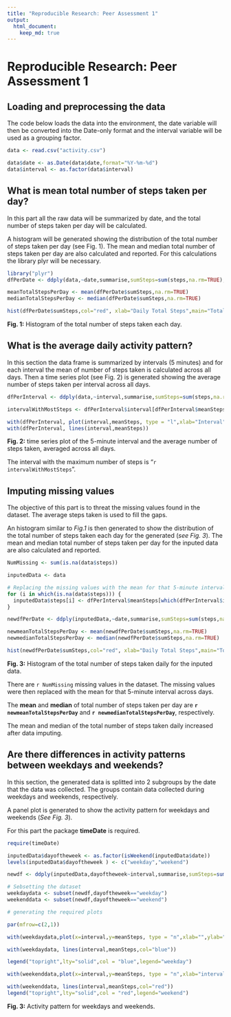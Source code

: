 ```yaml
---
title: "Reproducible Research: Peer Assessment 1"
output: 
  html_document:
    keep_md: true
---
```


# Reproducible Research: Peer Assessment 1


## Loading and preprocessing the data
The code below loads the data into the environment, the date variable will then be converted into the Date-only format and the interval variable will be used as a grouping factor.

```r
data <- read.csv("activity.csv")

data$date <- as.Date(data$date,format="%Y-%m-%d")
data$interval <- as.factor(data$interval)

```

## What is mean total number of steps taken per day?

In this part all the raw data will be summarized by date, and the total number of steps taken per day will be calculated.

A histogram will be generated showing the distribution of the total number of steps taken per day (see Fig. 1). The mean and median total number of steps taken per day are also calculated and reported. For this calculations the library plyr will be necessary.


```r

library("plyr")
dfPerDate <- ddply(data,~date,summarise,sumSteps=sum(steps,na.rm=TRUE),meanSteps=mean(steps,na.rm=TRUE),sdSteps=sd(steps,na.rm=TRUE))

meanTotalStepsPerDay <- mean(dfPerDate$sumSteps,na.rm=TRUE)
medianTotalStepsPerDay <- median(dfPerDate$sumSteps,na.rm=TRUE)

hist(dfPerDate$sumSteps,col="red", xlab="Daily Total Steps",main="Total number of steps taken each day",breaks=10)

```


**Fig. 1:** Histogram of the total number of steps taken each day.


## What is the average daily activity pattern?

In this section the data frame is summarized by intervals (5 minutes) and for each interval the mean of number of steps taken is calculated across all days. Then a time series plot (see Fig. 2) is generated showing the average number of steps taken per interval across all days. 

```r
dfPerInterval <- ddply(data,~interval,summarise,sumSteps=sum(steps,na.rm=TRUE),meanSteps=mean(steps,na.rm=TRUE),sdSteps=sd(steps,na.rm=TRUE))

intervalWithMostSteps <- dfPerInterval$interval[dfPerInterval$meanSteps == max(dfPerInterval$meanSteps)]

with(dfPerInterval, plot(interval,meanSteps, type = "l",xlab="Interval",ylab="Mean number of steps",main="Average number of steps taken per 5-min interval"))
with(dfPerInterval, lines(interval,meanSteps))

```

**Fig. 2:** time series plot of the 5-minute interval and the average number of steps taken, averaged across all days.

The interval with the maximum number of steps is "`r intervalWithMostSteps`".


## Imputing missing values

The objective of this part is to threat the missing values found in the dataset. The average steps taken is used to fill the gaps.

An histogram similar to _Fig.1_ is then generated to show the distribution of the total number of steps taken each day for the generated (_see Fig. 3_). The mean and median total number of steps taken per day for the inputed data are also calculated and reported.

```r

NumMissing <- sum(is.na(data$steps))

inputedData <- data

# Replacing the missing values with the mean for that 5-minute interval across days
for (i in which(is.na(data$steps))) {
  inputedData$steps[i] <- dfPerInterval$meanSteps[which(dfPerInterval$interval==inputedData$interval[i])]
}

newdfPerDate <- ddply(inputedData,~date,summarise,sumSteps=sum(steps,na.rm=TRUE),meanSteps=mean(steps,na.rm=TRUE),sdSteps=sd(steps,na.rm=TRUE))

newmeanTotalStepsPerDay <- mean(newdfPerDate$sumSteps,na.rm=TRUE)
newmedianTotalStepsPerDay <- median(newdfPerDate$sumSteps,na.rm=TRUE)

hist(newdfPerDate$sumSteps,col="red", xlab="Daily Total Steps",main="Total steps per day -- inputed data",breaks=10)

```

**Fig. 3:** Histogram of the total number of steps taken daily for the inputed data.


There are `r NumMissing` missing values in the dataset. The missing values were then replaced with the mean for that 5-minute interval across days.


The **mean** and **median** of total number of steps taken per day are **`r newmeanTotalStepsPerDay`** and **`r newmedianTotalStepsPerDay`**, respectively.

The mean and median of the total number of steps taken daily increased after data imputing.


## Are there differences in activity patterns between weekdays and weekends?

In this section, the generated data is splitted into 2 subgroups by the date that the data was collected. The groups contain data collected during weekdays and weekends, respectively.

A panel plot is generated to show the activity pattern for weekdays and weekends (_See Fig. 3_).

For this part the package **timeDate** is required.

```r
require(timeDate)

inputedData$dayoftheweek <- as.factor(isWeekend(inputedData$date))
levels(inputedData$dayoftheweek ) <- c("weekday","weekend")

newdf <- ddply(inputedData,dayoftheweek~interval,summarise,sumSteps=sum(steps,na.rm=TRUE),meanSteps=mean(steps,na.rm=TRUE),sdSteps=sd(steps,na.rm=TRUE))

# Sebsetting the dataset
weekdaydata <- subset(newdf,dayoftheweek=="weekday")
weekenddata <- subset(newdf,dayoftheweek=="weekend")

# generating the required plots

par(mfrow=c(2,1))

with(weekdaydata,plot(x=interval,y=meanSteps, type = "n",xlab="",ylab="Mean number of steps",main="Average number of steps taken per 5-min interval"))

with(weekdaydata, lines(interval,meanSteps,col="blue"))

legend("topright",lty="solid",col = "blue",legend="weekday")

with(weekenddata,plot(x=interval,y=meanSteps, type = "n",xlab="interval",ylab="Mean number of steps",main=""))

with(weekenddata, lines(interval,meanSteps,col="red"))
legend("topright",lty="solid",col = "red",legend="weekend")
```


**Fig. 3:** Activity pattern for weekdays and weekends.

